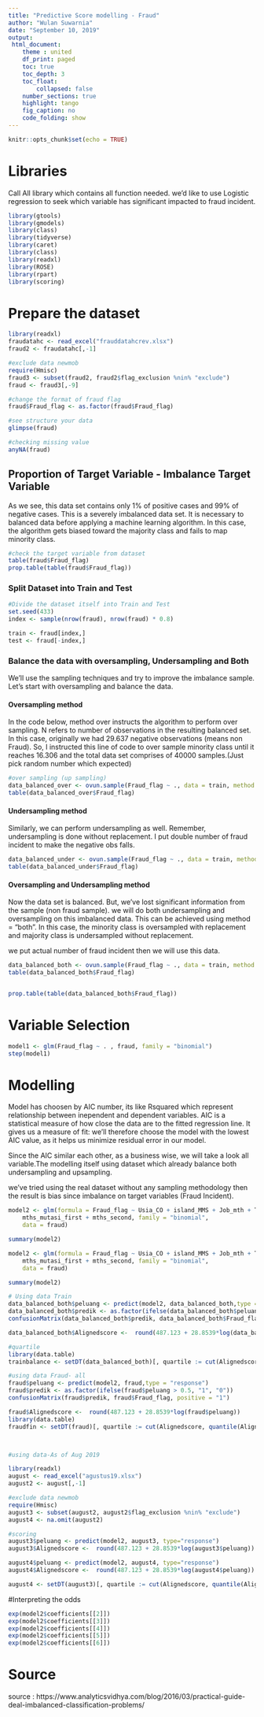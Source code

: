 ---
title: "Predictive Score modelling - Fraud"
author: "Wulan Suwarnia"
date: "September 10, 2019"
output: 
 html_document:
    theme : united
    df_print: paged
    toc: true
    toc_depth: 3
    toc_float: 
        collapsed: false
    number_sections: true
    highlight: tango
    fig_caption: no
    code_folding: show
---

```{r setup, include=FALSE}
knitr::opts_chunk$set(echo = TRUE)
```

# Libraries
Call All library which contains all function needed. we'd like to use Logistic regression to seek which variable has significant impacted to fraud incident.
```{r message=FALSE, warning=FALSE}
library(gtools)
library(gmodels)
library(class)
library(tidyverse)
library(caret)
library(class)
library(readxl)
library(ROSE)
library(rpart)
library(scoring)

```



# Prepare the dataset

```{r message=FALSE, warning=FALSE}
library(readxl)
fraudatahc <- read_excel("frauddatahcrev.xlsx")
fraud2 <- fraudatahc[,-1]

#exclude data newmob
require(Hmisc)
fraud3 <- subset(fraud2, fraud2$flag_exclusion %nin% "exclude")
fraud <- fraud3[,-9]

#change the format of fraud flag
fraud$Fraud_flag <- as.factor(fraud$Fraud_flag)

#see structure your data
glimpse(fraud)

#checking missing value
anyNA(fraud)
```


## Proportion of Target Variable - Imbalance Target Variable
As we see, this data set contains only 1% of positive cases and 99% of negative cases. This is a severely imbalanced data set. It is necessary to balanced data before applying a machine learning algorithm. In this case, the algorithm gets biased toward the majority class and fails to map minority class.

```{r message=FALSE, warning=FALSE}
#check the target variable from dataset
table(fraud$Fraud_flag)
prop.table(table(fraud$Fraud_flag))

```

### Split Dataset into Train and Test
```{r message=FALSE, warning=FALSE}
#Divide the dataset itself into Train and Test
set.seed(433)
index <- sample(nrow(fraud), nrow(fraud) * 0.8)

train <- fraud[index,]
test <- fraud[-index,]
```

### Balance the data with oversampling, Undersampling and Both 
We'll use the sampling techniques and try to improve the imbalance sample. 
Let's start with oversampling and balance the data.

#### Oversampling method
In the code below, method over instructs the algorithm to perform over sampling. N refers to number of observations in the resulting balanced set. In this case, originally we had 29.637 negative observations (means non Fraud). So, I instructed this line of code to over sample minority class until it reaches 16.306 and the total data set comprises of 40000 samples.(Just pick random number which expected)
```{r message=FALSE, warning=FALSE}
#over sampling (up sampling)
data_balanced_over <- ovun.sample(Fraud_flag ~ ., data = train, method = "over",N = 40000)$data
table(data_balanced_over$Fraud_flag)
```

#### Undersampling method
Similarly, we can perform undersampling as well. Remember, undersampling is done without replacement. I put double number of fraud incident to make the negative obs falls.
```{r message=FALSE, warning=FALSE}
data_balanced_under <- ovun.sample(Fraud_flag ~ ., data = train, method = "under", N = 866, seed = 1)$data
table(data_balanced_under$Fraud_flag)

```
#### Oversampling and Undersampling method
Now the data set is balanced. But, we've lost significant information from the sample (non fraud sample). we will do both undersampling and oversampling on this imbalanced data. This can be achieved using method = "both". In this case, the minority class is oversampled with replacement and majority class is undersampled without replacement.

we put actual number of fraud incident then we will use this data. 
```{r message=FALSE, warning=FALSE}
data_balanced_both <- ovun.sample(Fraud_flag ~ ., data = train, method = "both", p=0.5,                             N=889, seed = 400)$data
table(data_balanced_both$Fraud_flag)


prop.table(table(data_balanced_both$Fraud_flag))

```
# Variable Selection 
```{r message=FALSE, warning=FALSE}
model1 <- glm(Fraud_flag ~ . , fraud, family = "binomial")
step(model1)

```
# Modelling
Model has choosen by AIC number, its like Rsquared which represent relationship between inependent and dependent variables. AIC is a statistical measure of how close the data are to the fitted regression line. It gives us a measure of fit: we'll therefore choose the model with the lowest AIC value, as it helps us minimize residual error in our model.

Since the AIC similar each other, as a business wise, we will take a look all variable.The modelling itself using dataset which already balance both undersampling and upsampling.

we've tried using the real dataset without any sampling methodology then the result is bias since imbalance on target variables (Fraud Incident).

```{r message=FALSE, warning=FALSE}
model2 <- glm(formula = Fraud_flag ~ Usia_CO + island_MMS + Job_mth + Tk_pendidikan + 
    mths_mutasi_first + mths_second, family = "binomial", 
    data = fraud)

summary(model2)

model2 <- glm(formula = Fraud_flag ~ Usia_CO + island_MMS + Job_mth + Tk_pendidikan + 
    mths_mutasi_first + mths_second, family = "binomial", 
    data = fraud)

summary(model2)

```

```{r message=FALSE, warning=FALSE}
# Using data Train 
data_balanced_both$peluang <- predict(model2, data_balanced_both,type = "response")
data_balanced_both$predik <- as.factor(ifelse(data_balanced_both$peluang > 0.5, "1", "0"))
confusionMatrix(data_balanced_both$predik, data_balanced_both$Fraud_flag, positive = "1")

data_balanced_both$Alignedscore <-  round(487.123 + 28.8539*log(data_balanced_both$peluang))

#quartile 
library(data.table)
trainbalance <- setDT(data_balanced_both)[, quartile := cut(Alignedscore, quantile(Alignedscore, probs=0:10/10), include.lowest=TRUE, labels=FALSE)]

```


```{r message=FALSE, warning=FALSE}

#using data Fraud- all
fraud$peluang <- predict(model2, fraud,type = "response")
fraud$predik <- as.factor(ifelse(fraud$peluang > 0.5, "1", "0"))
confusionMatrix(fraud$predik, fraud$Fraud_flag, positive = "1")

fraud$Alignedscore <-  round(487.123 + 28.8539*log(fraud$peluang))
library(data.table)
fraudfin <- setDT(fraud)[, quartile := cut(Alignedscore, quantile(Alignedscore, probs=0:10/10), include.lowest=TRUE, labels=FALSE)]



```


```{r}

```


```{r message=FALSE, warning=FALSE}
#using data-As of Aug 2019

library(readxl)
august <- read_excel("agustus19.xlsx")
august2 <- august[,-1]

#exclude data newmob
require(Hmisc)
august3 <- subset(august2, august2$flag_exclusion %nin% "exclude")
august4 <- na.omit(august2)

#scoring
august3$peluang <- predict(model2, august3, type="response")
august3$Alignedscore <-  round(487.123 + 28.8539*log(august3$peluang))

august4$peluang <- predict(model2, august4, type="response")
august4$Alignedscore <-  round(487.123 + 28.8539*log(august4$peluang))

august4 <- setDT(august3)[, quartile := cut(Alignedscore, quantile(Alignedscore, probs=0:10/10), include.lowest=TRUE, labels=FALSE)]


```

#Interpreting the odds

```{r message=FALSE, warning=FALSE}
exp(model2$coefficients[[2]])
exp(model2$coefficients[[3]])
exp(model2$coefficients[[4]])
exp(model2$coefficients[[5]])
exp(model2$coefficients[[6]])
```


# Source 

source : https://www.analyticsvidhya.com/blog/2016/03/practical-guide-deal-imbalanced-classification-problems/
